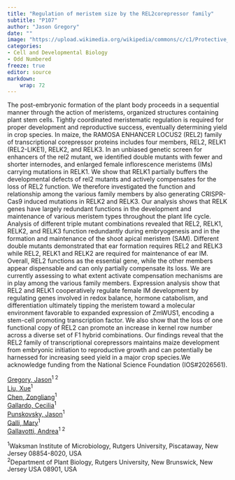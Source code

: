 ```yaml
---
title: "Regulation of meristem size by the REL2corepressor family"
subtitle: "P107"
author: "Jason Gregory"
date: ""
image: "https://upload.wikimedia.org/wikipedia/commons/c/c1/Protective_Coleoptile_Tip_in_Zea_Mays_Embryo_%2847691344541%29.jpg"
categories: 
- Cell and Developmental Biology
- Odd Numbered
freeze: true
editor: source
markdown: 
    wrap: 72
---
```


The post-embryonic formation of the plant body proceeds in a sequential manner through the action of meristems, organized structures containing plant stem cells. Tightly coordinated meristematic regulation is required for proper development and reproductive success, eventually determining yield in crop species. In maize, the RAMOSA ENHANCER LOCUS2 (REL2) family of transcriptional corepressor proteins includes four members, REL2, RELK1 (REL2-LIKE1), RELK2, and RELK3. In an unbiased genetic screen for enhancers of the rel2 mutant, we identified double mutants with fewer and shorter internodes, and enlarged female inflorescence meristems (IMs) carrying mutations in RELK1. We show that RELK1 partially buffers the developmental defects of rel2 mutants and actively compensates for the loss of REL2 function. We therefore investigated the function and relationship among the various family members by also generating CRISPR-Cas9 induced mutations in RELK2 and RELK3. Our analysis shows that RELK genes have largely redundant functions in the development and maintenance of various meristem types throughout the plant life cycle. Analysis of different triple mutant combinations revealed that REL2, RELK1, RELK2, and RELK3 function redundantly during embryogenesis and in the formation and maintenance of the shoot apical meristem (SAM). Different double mutants demonstrated that ear formation requires REL2 and RELK3 while REL2, RELK1 and RELK2 are required for maintenance of ear IM. Overall, REL2 functions as the essential gene, while the other members appear dispensable and can only partially compensate its loss. We are currently assessing to what extent activate compensation mechanisms are in play among the various family members. Expression analysis show that REL2 and RELK1 cooperatively regulate female IM development by regulating genes involved in redox balance, hormone catabolism, and differentiation ultimately tipping the meristem toward a molecular environment favorable to expanded expression of ZmWUS1, encoding a stem-cell promoting transcription factor. We also show that the loss of one functional copy of REL2 can promote an increase in kernel row number across a diverse set of F1 hybrid combinations. Our findings reveal that the REL2 family of transcriptional corepressors maintains maize development from embryonic initiation to reproductive growth and can potentially be harnessed for increasing seed yield in a major crop species.We acknowledge funding from the National Science Foundation (IOS#2026561).

<a href='mailto:jason.gregory@rutgers.edu'>Gregory, Jason</a><sup>1 2</sup><br><a href='mailto:xueliu@waksman.rutgers.edu'>Liu, Xue</a><sup>1</sup><br><a href='mailto:zlchen@waksman.rutgers.edu'>Chen, Zongliang</a><sup>1</sup><br><a href='mailto:cgallardo@waksman.rutgers.edu'>Gallardo, Cecilia</a><sup>1</sup><br><a href='mailto:jip43@scarletmail.rutgers.edu'>Punskovsky, Jason</a><sup>1</sup><br><a href='mailto:marygalli@waksman.rutgers.edu'>Galli, Mary</a><sup>1</sup><br><a href='mailto:agallavotti@waksman.rutgers.edu'>Gallavotti, Andrea</a><sup>1 2</sup><br>

<sup>1</sup>Waksman Institute of Microbiology, Rutgers University, Piscataway, New Jersey 08854-8020, USA<br><sup>2</sup>Department of Plant Biology, Rutgers University, New Brunswick, New Jersey USA 08901, USA<br>